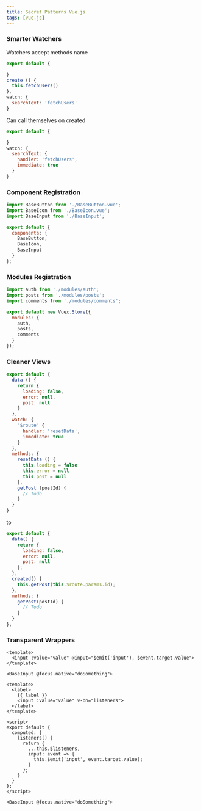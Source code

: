 ```yaml
---
title: Secret Patterns Vue.js
tags: [vue.js]
---
```


### Smarter Watchers

Watchers accept methods name

```js
export default {

}
create () {
  this.fetchUsers()
},
watch: {
  searchText: 'fetchUsers'
}
```

Can call themselves on created

```js
export default {

}
watch: {
  searchText: {
    handler: 'fetchUsers',
    immediate: true
  }
}
```

### Component Registration

```js
import BaseButton from './BaseButton.vue';
import BaseIcon from './BaseIcon.vue';
import BaseInput from './BaseInput';

export default {
  components: {
    BaseButton,
    BaseIcon,
    BaseInput
  }
};
```

### Modules Registration

```js
import auth from './modules/auth';
import posts from './modules/posts';
import comments from './modules/comments';

export default new Vuex.Store({
  modules: {
    auth,
    posts,
    comments
  }
});
```

### Cleaner Views

```js
export default {
  data () {
    return {
      loading: false,
      error: null,
      post: null
    }
  },
  watch: {
    '$route' {
      handler: 'resetData',
      immediate: true
    }
  },
  methods: {
    resetData () {
      this.loading = false
      this.error = null
      this.post = null
    },
    getPost (postId) {
      // Todo
    }
  }
}
```

to

```js
export default {
  data() {
    return {
      loading: false,
      error: null,
      post: null
    };
  },
  created() {
    this.getPost(this.$route.params.id);
  },
  methods: {
    getPost(postId) {
      // Todo
    }
  }
};
```

### Transparent Wrappers

```vue
<template>
  <input :value="value" @input="$emit('input'), $event.target.value">
</template>

<BaseInput @focus.native="doSomething">
```

```vue
<template>
  <label>
    {{ label }}
    <input :value="value" v-on="listeners">
  </label>
</template>

<script>
export default {
  computed: {
    listeners() {
      return {
        ...this.$listeners,
        input: event => {
          this.$emit('input', event.target.value);
        }
      };
    }
  }
};
</script>

<BaseInput @focus.native="doSomething">
```
